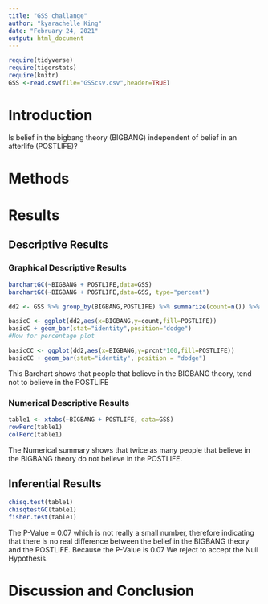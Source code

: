 ```yaml
---
title: "GSS challange"
author: "kyarachelle King"
date: "February 24, 2021"
output: html_document
---
```


```r
require(tidyverse)
require(tigerstats)
require(knitr)
GSS <-read.csv(file="GSScsv.csv",header=TRUE)
```

# Introduction

<!--In this section you explain what you are trying to show.  Where did the data come from?  What is the research or other question you are trying to answer?.  If you skimp in this section expect to be marked down in your grade. Paint a picture of the project a couple of paragraphs is expected!-->

Is belief in the bigbang theory (BIGBANG) independent of belief in an afterlife (POSTLIFE)?

# Methods

<!--Decide on your methods:  use "variable analysis" or other appropriate descriptors.  Make sure to choose at least one graphical method and at least one numerical method. Discuss what data manipulations may be needed for example subsetting or other binning procedures and what sort of graphical displays and inferential tools will be used!-->

# Results

<!--Divide this section into two sub-sections:  One for your descriptive  results and one for your inferential results.!-->

## Descriptive Results

### Graphical Descriptive Results

<!--Graphical results here.  Make sure to show your code.  Provide appropriate labels for axes, giving units if possible, and provide a good title for the graph, too.  Use the graphical results to describe the patterns if any that exist in the data as focused toward the research question. Bottom line is to explain the features of the graph that are relevant to conforming or departing to what is expected by your null hypothesis !-->

```r
barchartGC(~BIGBANG + POSTLIFE,data=GSS)
barchartGC(~BIGBANG + POSTLIFE,data=GSS, type="percent")

```
```r
dd2 <- GSS %>% group_by(BIGBANG,POSTLIFE) %>% summarize(count=n()) %>% mutate(prcnt=count/sum(count))

basicC <- ggplot(dd2,aes(x=BIGBANG,y=count,fill=POSTLIFE))
basicC + geom_bar(stat="identity",position="dodge")
#Now for percentage plot

basicCC <- ggplot(dd2,aes(x=BIGBANG,y=prcnt*100,fill=POSTLIFE)) 
basicCC + geom_bar(stat="identity", position = "dodge")
```

This Barchart shows that people that believe in the BIGBANG theory, tend not to believe in the POSTLIFE

### Numerical Descriptive Results

<!--Numerical results go here. Use the numerical results to describe the patterns if any that exist in the data as focused toward the research question!-->

```r
table1 <- xtabs(~BIGBANG + POSTLIFE, data=GSS)
rowPerc(table1)
colPerc(table1)
```

The Numerical summary shows that twice as many people that believe in the BIGBANG theory do not believe in the POSTLIFE.

## Inferential Results

<!--State hypothesis clearly.  Make sure your discussion of the inferential test covers all the aspects that the test output produces, such as test statistic, p-value etc.  Make a decision about the null hypothesis, explain the assumptions on which the selected test/procedure was based, and why the chosen procedure satisfys the assumptions and is appropriate to answer the research question!-->

```r
chisq.test(table1)
chisqtestGC(table1)
fisher.test(table1)
```

The P-Value = 0.07 which is not really a small number, therefore indicating that there is no real difference between the belief in the BIGBANG theory and the POSTLIFE.
Because the P-Value is 0.07 We reject to accept the Null Hypothesis.

# Discussion and Conclusion

<!--Discussion and conclusion here.  If you found a relationship be sure to consider whether the relationship occurs because one of the variavbles causes the other, or whether they perhasps are related for some other reason.  Watch the chapter 6 videos from the GeorgeTown videos collection.!-->
